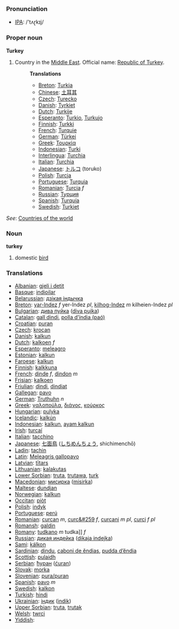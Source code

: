=== Pronunciation ===
*[[w:IPA|IPA]]: /'tʌɽkɪj/

=== Proper noun ===

'''Turkey'''

# Country in the [[Middle East]]. Official name: [[Republic of Turkey]].
#:'''Translations'''
#:*[[Breton]]: [[Turkia]]
#:*[[Chinese]]: [[土耳其]]
#:*[[Czech]]: [[Turecko]]
#:*[[Danish]]: [[Tyrkiet]]
#:*[[Dutch]]: [[Turkije]]
#:*[[Esperanto]]: [[Turkio]], [[Turkujo]]
#:*[[Finnish]]: [[Turkki]]
#:*[[French]]: [[Turquie]]
#:*[[German]]: [[Türkei]]
#:*[[Greek]]: [[Τουρκία]]
#:*[[Indonesian]]: [[Turki]]
#:*[[Interlingua]]: [[Turchia]]
#:*[[Italian]]: [[Turchia]]
#:*[[Japanese]]: [[トルコ]] (toruko)
#:*[[Polish]]: [[Turcja]]
#:*[[Portuguese]]: [[Turquia]]
#:*[[Romanian]]: [[Turcia]] ''f''
#:*[[Russian]]: [[Турция]]
#:*[[Spanish]]: [[Turquía]]
#:*[[Swedish]]: [[Turkiet]]

''See'': [[Countries of the world]]

=== Noun ===

'''turkey'''

# domestic [[bird]]

=== Translations ===

*[[Albanian]]: [[gjeli i detit]]
*[[Basque]]: [[indioilar]]
*[[Belarussian]]: [[дзікая індычка]]
*[[Breton]]: [[yar-Indez]] ''f''  yer-Indez ''pl'', [[kilhog-Indez]] ''m''  kilheien-Indez ''pl''
*[[Bulgarian]]: [[дива пуйка]] ([[diva pujka]])
*[[Catalan]]: [[gall dindi]], [[polla d’índia (paó)]]
*[[Croatian]]: [[puran]]
*[[Czech]]: [[krocan]]
*[[Danish]]: [[kalkun]]
*[[Dutch]]: [[kalkoen]] ''f''
*[[Esperanto]]: [[meleagro]]
*[[Estonian]]: [[kalkun]]
*[[Faroese]]: [[kalkun]]
*[[Finnish]]: [[kalkkuna]]
*[[French]]: [[dinde]] ''f'', [[dindon]] ''m''
*[[Frisian]]: [[kalkoen]]
*[[Friulian]]: [[dindi]], [[dindiat]]
*[[Gallegan]]: [[pavo]]
*[[German]]: [[Truthuhn]] ''n''
*[[Greek]]: [[γαλοπούλα]], [[διάνος]], [[κούρκος]] '' ''
*[[Hungarian]]: [[pulyka]]
*[[Icelandic]]: [[kalkún]]
*[[Indonesian]]: [[kalkun]], [[ayam kalkun]]
*[[Irish]]: [[turcaí]]
*[[Italian]]: [[tacchino]] '' ''
*[[Japanese]]: [[七面鳥]] ([[しちめんちょう]], shichimenchō)
*[[Ladin]]: [[tachin]]
*[[Latin]]: [[Meleagris gallopavo]] '' ''
*[[Latvian]]: [[tītars]]
*[[Lithuanian]]: [[kalakutas]]
*[[Lower Sorbian]]: [[truta]], [[trutawa]], [[turk]]
*[[Macedonian]]: [[мисирка]] ([[misirka]])
*[[Maltese]]: [[dundjan]]
*[[Norwegian]]: [[kalkun]]
*[[Occitan]]: [[piòt]]
*[[Polish]]: [[indyk]] '' ''
*[[Portuguese]]: [[perú]]
*[[Romanian]]: [[curcan]] ''m'', [[curc&#259]] ''f'', [[curcani]] ''m pl'', [[curci]] ''f pl''
*[[Romansh]]: [[galdin]]
*[[Romany]]: [[tudkano]] ''m'' tudka]] ''f''
*[[Russian]]: [[дикая индейка]] ([[dikaja indejka]]) '' ''
*[[Sami]]: [[kálkon]]
*[[Sardinian]]: [[dindu]], [[caboni de ěndias]], [[pudda d’ěndia]]
*[[Scottish]]: [[pulaidh]]
*[[Serbian]]: [[ћуран]] ([[ćuran]])
*[[Slovak]]: [[morka]]
*[[Slovenian]]: [[pura/puran]]
*[[Spanish]]: [[pavo]] ''m''
*[[Swedish]]: [[kalkon]]
*[[Turkish]]: [[hindi]]
*[[Ukrainian]]: [[індик]] ([[indik]])
*[[Upper Sorbian]]: [[truta]], [[trutak]]
*[[Welsh]]: [[twrci]]
*[[Yiddish]]: [[]]